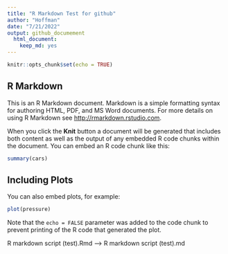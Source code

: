 ```yaml
---
title: "R Markdown Test for github"
author: "Hoffman"
date: "7/21/2022"
output: github_documement
  html_document: 
    keep_md: yes
---
```


```r
knitr::opts_chunk$set(echo = TRUE)
``` 

## R Markdown

This is an R Markdown document. Markdown is a simple formatting syntax for authoring HTML, PDF, and MS Word documents. For more details on using R Markdown see <http://rmarkdown.rstudio.com>.

When you click the **Knit** button a document will be generated that includes both content as well as the output of any embedded R code chunks within the document. You can embed an R code chunk like this:

```r
summary(cars)
```

## Including Plots

You can also embed plots, for example:
 
```r
plot(pressure)
```

Note that the `echo = FALSE` parameter was added to the code chunk to prevent printing of the R code that generated the plot.

R markdown script (test).Rmd --> R markdown script (test).md




